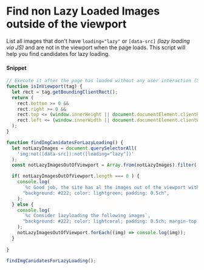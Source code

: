 # Find non Lazy Loaded Images outside of the viewport

List all images that don't have `loading="lazy"` or `[data-src]` _(lazy loading via JS)_ and are not in the viewport when the page loads. This script will help you find candidates for lazy loading.

#### Snippet

```js copy
// Execute it after the page has loaded without any user interaction (Scroll, click, etc)
function isInViewport(tag) {
  let rect = tag.getBoundingClientRect();
  return (
    rect.bottom >= 0 &&
    rect.right >= 0 &&
    rect.top <= (window.innerHeight || document.documentElement.clientHeight) &&
    rect.left <= (window.innerWidth || document.documentElement.clientWidth)
  );
}

function findImgCanidatesForLazyLoading() {
  let notLazyImages = document.querySelectorAll(
    'img:not([data-src]):not([loading="lazy"])'
  );
  const notLazyImagesOutOfViewport = Array.from(notLazyImages).filter((tag) => !isInViewport(tag));

  if( notLazyImagesOutOfViewport.length === 0 ) {
    console.log(
      `%c Good job, the site has al the images out of the viewport with lazyloading.`,
      "background: #222; color: lightgreen; padding: 0.5ch",
    );
  } else {
    console.log(
      `%c Consider lazyloading the following images`,
      "background: #222; color: lightcoral; padding: 0.5ch; margin-top: 1em",
    );
    notLazyImagesOutOfViewport.forEach((img) => console.log(img));
  }
  
}

findImgCanidatesForLazyLoading();
```
